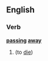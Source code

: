 ==English==

===Verb===
'''[[passing]] [[away]]'''

# {{euphemism}} {{third-person singular of|[[pass away]]}} (to [[die]])